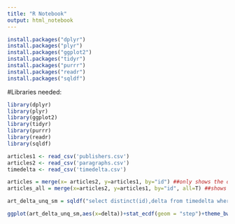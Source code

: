 ```yaml
---
title: "R Notebook"
output: html_notebook
---
```


```r
install.packages("dplyr")
install.packages("plyr")
install.packages("ggplot2")
install.packages("tidyr")
install.packages("purrr")
install.packages("readr")
install.packages("sqldf")
```

#Libraries needed:

```r
library(dplyr)
library(plyr)
library(ggplot2)
library(tidyr)
library(purrr)
library(readr)
library(sqldf)
```


```r
articles1 <- read_csv('publishers.csv')
articles2 <- read_csv('paragraphs.csv')
timedelta <- read_csv('timedelta.csv')

articles = merge(x= articles2, y=articles1, by="id") ##only shows the ones with change by default
articles_all = merge(x=articles2, y=articles1, by="id", all=T) ##shows all articles

art_delta_unq_sm = sqldf("select distinct(id),delta from timedelta where delta<20")

ggplot(art_delta_unq_sm,aes(x=delta))+stat_ecdf(geom = "step")+theme_bw()+ylab("Articles that exhibit change (%)")+xlab("Days since publication")+theme(axis.title = element_text(face="bold",size=13),axis.text = element_text(size=16))+theme(aspect.ratio=1/3)


```